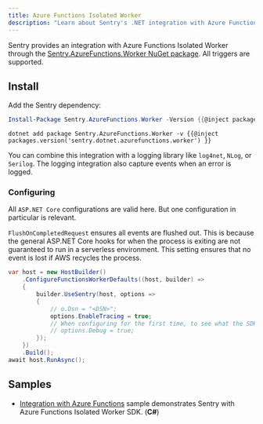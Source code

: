 ```yaml
---
title: Azure Functions Isolated Worker
description: "Learn about Sentry's .NET integration with Azure Functions Isolated Worker."
---
```


Sentry provides an integration with Azure Functions Isolated Worker through the [Sentry.AzureFunctions.Worker NuGet package](https://www.nuget.org/packages/Sentry.AzureFunctions.Worker).
All triggers are supported.

## Install

Add the Sentry dependency:

```powershell {tabTitle:Package Manager}
Install-Package Sentry.AzureFunctions.Worker -Version {{@inject packages.version('sentry.dotnet.azurefunctions.worker') }}
```

```shell {tabTitle:.NET Core CLI}
dotnet add package Sentry.AzureFunctions.Worker -v {{@inject packages.version('sentry.dotnet.azurefunctions.worker') }}
```

You can combine this integration with a logging library like `log4net`, `NLog`, or `Serilog`. The logging integration also capture events when an error is logged.

### Configuring

All `ASP.NET Core` configurations are valid here. But one configuration in particular is relevant.

`FlushOnCompletedRequest` ensures all events are flushed out. This is because the general ASP.NET Core hooks for when the process is exiting are not guaranteed to run in a serverless environment. This setting ensures that no event is lost if AWS recycles the process.

```csharp
var host = new HostBuilder()
    .ConfigureFunctionsWorkerDefaults((host, builder) =>
    {
        builder.UseSentry(host, options =>
        {
            // o.Dsn = "<DSN>";
            options.EnableTracing = true;
            // When configuring for the first time, to see what the SDK is doing:
            // options.Debug = true;
        });
    })
    .Build();
await host.RunAsync();
```

## Samples

- [Integration with Azure Functions](https://github.com/getsentry/sentry-dotnet/tree/main/src/Sentry.AzureFunctions.Worker) sample demonstrates Sentry with Azure Functions Isolated Worker SDK. (**C#**)

